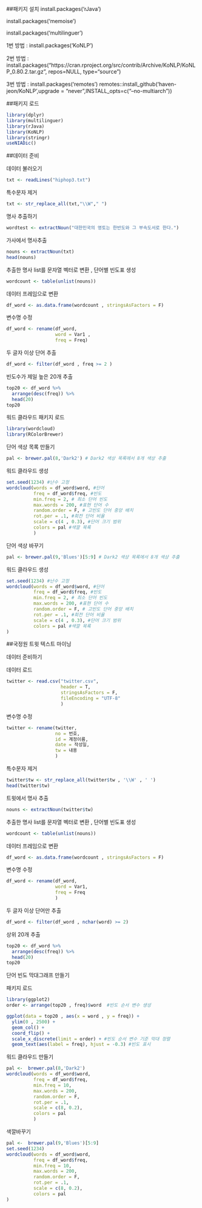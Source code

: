 ##패키지 설치
install.packages('rJava')

install.packages('memoise')

install.packages('multilinguer')

1번 방법 : install.packages('KoNLP') 


2번 방법 : install.packages("https://cran.rproject.org/src/contrib/Archive/KoNLP/KoNLP_0.80.2.tar.gz", repos=NULL, type="source")


3번 방법 :  install.packages('remotes')
            remotes::install_github('haven-jeon/KoNLP',upgrade =                                       "never",INSTALL_opts=c("--no-multiarch"))


##패키지 로드
```{r}
library(dplyr)
library(multilinguer)
library(rJava)
library(KoNLP)
library(stringr)
useNIADic()
```

##데이터 준비

데이터 불러오기

```{r}
txt <- readLines("hiphop3.txt")
```

특수문자 제거

```{r}
txt <- str_replace_all(txt,"\\W"," ")
```

명사 추출하기

```{r}
wordtest <- extractNoun("대한민국의 영토는 한반도와 그 부속도서로 한다.")
```

가사에서 명사추출

```{r}
nouns <- extractNoun(txt)
head(nouns)
```

추출한 명사 list를 문자열 벡터로 변환 , 단어별 빈도표 생성

```{r}
wordcount <- table(unlist(nouns))
```

데이터 프레임으로 변환

```{r}
df_word <- as.data.frame(wordcount , stringsAsFactors = F)
```

변수명 수정

```{r}
df_word <- rename(df_word,
                  word = Var1 , 
                  freq = Freq)
```

두 글자 이상 단어 추출 

```{r}
df_word <- filter(df_word , freq >= 2 )
```

빈도수가 제일 높은 20개 추출

```{r}
top20 <- df_word %>% 
  arrange(desc(freq)) %>% 
  head(20)
top20
```

워드 클라우드 패키지 로드 

```{r}
library(wordcloud)
library(RColorBrewer)
```

단어 색상 목록 만들기

```{r}
pal <- brewer.pal(8,'Dark2') # Dark2 색상 목록에서 8개 색상 추출
```

워드 클라우드 생성

```{r}
set.seed(1234) #난수 고정
wordcloud(words = df_word$word, #단어 
          freq = df_word$freq, #빈도
          min.freq = 2, # 최소 단어 빈도
          max.words = 200, #표현 단어 수 
          random.order = F, # 고빈도 단어 중앙 배치
          rot.per = .1, #회전 단어 비율 
          scale = c(4 , 0.3), #단어 크기 범위
          colors = pal #색깔 목록
          )
```

단어 색상 바꾸기

```{r}
pal <- brewer.pal(9,'Blues')[5:9] # Dark2 색상 목록에서 8개 색상 추출
```

워드 클라우드 생성

```{r}
set.seed(1234) #난수 고정
wordcloud(words = df_word$word, #단어 
          freq = df_word$freq, #빈도
          min.freq = 2, # 최소 단어 빈도
          max.words = 200, #표현 단어 수 
          random.order = F, # 고빈도 단어 중앙 배치
          rot.per = .1, #회전 단어 비율 
          scale = c(4 , 0.3), #단어 크기 범위
          colors = pal #색깔 목록
)
```

##국정원 트윗 텍스트 마이닝 

데이터 준비하기

데이터 로드 

```{r}
twitter <- read.csv("twitter.csv",
                    header = T,
                    stringsAsFactors = F,
                    fileEncoding = "UTF-8"
                    )
```

변수명 수정

```{r}
twitter <- rename(twitter,
                  no = 번호,
                  id = 계정이름,
                  date = 작성일,
                  tw = 내용
                  )
```

특수문자 제거

```{r}
twitter$tw <- str_replace_all(twitter$tw , '\\W' , ' ')
head(twitter$tw)
```

트윗에서 명사 추출

```{r}
nouns <- extractNoun(twitter$tw)
```

추출한 명사  list를 문자열 벡터로 변환 , 단어별 빈도표 생성

```{r}
wordcount <- table(unlist(nouns))
```

데이터 프레임으로 변환

```{r}
df_word <- as.data.frame(wordcount , stringsAsFactors = F)
```

변수명 수정 

```{r}
df_word <- rename(df_word,
                  word = Var1,
                  freq = Freq
                  )
```

두 글자 이상  단어만 추출

```{r}
df_word <- filter(df_word , nchar(word) >= 2)
```

상위 20개 추출

```{r}
top20 <- df_word %>% 
  arrange(desc(freq)) %>% 
  head(20)
top20
```


단어 빈도 막대그래프 만들기

패키지 로드

```{r}
library(ggplot2)
order <- arrange(top20 , freq)$word  #빈도 순서 변수 생성
```
```{r}
ggplot(data = top20 , aes(x = word , y = freq)) + 
  ylim(0 , 2500) + 
  geom_col() +
  coord_flip() +
  scale_x_discrete(limit = order) + #빈도 순서 변수 기준 막대 정렬
  geom_text(aes(label = freq), hjust = -0.3) #빈도 표시
```

워드 클라우드 만들기 

```{r}
pal <-  brewer.pal(8,'Dark2')
wordcloud(words = df_word$word,
          freq = df_word$freq,
          min.freq = 10,
          max.words = 200,
          random.order = F,
          rot.per = .1,
          scale = c(8, 0.2),
          colors = pal
          )
```

색깔바꾸기 

```{r}
pal <-  brewer.pal(9,'Blues')[5:9]
set.seed(1234)
wordcloud(words = df_word$word,
          freq = df_word$freq,
          min.freq = 10,
          max.words = 200,
          random.order = F,
          rot.per = .1,
          scale = c(8, 0.2),
          colors = pal
)
```
